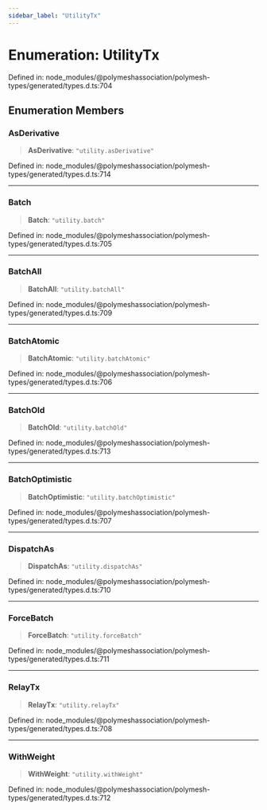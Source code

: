 ```yaml
---
sidebar_label: "UtilityTx"
---
```


# Enumeration: UtilityTx

Defined in: node\_modules/@polymeshassociation/polymesh-types/generated/types.d.ts:704

## Enumeration Members

### AsDerivative

> **AsDerivative**: `"utility.asDerivative"`

Defined in: node\_modules/@polymeshassociation/polymesh-types/generated/types.d.ts:714

***

### Batch

> **Batch**: `"utility.batch"`

Defined in: node\_modules/@polymeshassociation/polymesh-types/generated/types.d.ts:705

***

### BatchAll

> **BatchAll**: `"utility.batchAll"`

Defined in: node\_modules/@polymeshassociation/polymesh-types/generated/types.d.ts:709

***

### BatchAtomic

> **BatchAtomic**: `"utility.batchAtomic"`

Defined in: node\_modules/@polymeshassociation/polymesh-types/generated/types.d.ts:706

***

### BatchOld

> **BatchOld**: `"utility.batchOld"`

Defined in: node\_modules/@polymeshassociation/polymesh-types/generated/types.d.ts:713

***

### BatchOptimistic

> **BatchOptimistic**: `"utility.batchOptimistic"`

Defined in: node\_modules/@polymeshassociation/polymesh-types/generated/types.d.ts:707

***

### DispatchAs

> **DispatchAs**: `"utility.dispatchAs"`

Defined in: node\_modules/@polymeshassociation/polymesh-types/generated/types.d.ts:710

***

### ForceBatch

> **ForceBatch**: `"utility.forceBatch"`

Defined in: node\_modules/@polymeshassociation/polymesh-types/generated/types.d.ts:711

***

### RelayTx

> **RelayTx**: `"utility.relayTx"`

Defined in: node\_modules/@polymeshassociation/polymesh-types/generated/types.d.ts:708

***

### WithWeight

> **WithWeight**: `"utility.withWeight"`

Defined in: node\_modules/@polymeshassociation/polymesh-types/generated/types.d.ts:712
